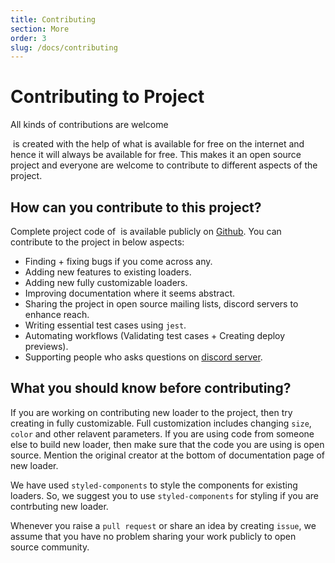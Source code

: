 ```yaml
---
title: Contributing
section: More
order: 3
slug: /docs/contributing
---
```



# Contributing to Project

All kinds of contributions are welcome

&zwnj;<AwesomeLoaders/> is created with the help of what is available for free on the internet and hence it will always be available for free. This makes it an open source project and everyone are welcome to contribute to different aspects of the project.

## How can you contribute to this project?

Complete project code of &zwnj;<AwesomeLoaders/> is available publicly on [Github](https://github.com/ashutosh1919/react-awesome-loaders). You can contribute to the project in below aspects:

- Finding + fixing bugs if you come across any.
- Adding new features to existing loaders.
- Adding new fully customizable loaders.
- Improving documentation where it seems abstract.
- Sharing the project in open source mailing lists, discord servers to enhance reach.
- Writing essential test cases using `jest`.
- Automating workflows (Validating test cases + Creating deploy previews).
- Supporting people who asks questions on [discord server](https://discord.gg/GkcbM5bwZr).

## What you should know before contributing?

If you are working on contributing new loader to the project, then try creating in fully customizable. Full customization includes changing `size`, `color` and other relavent parameters. If you are using code from someone else to build new loader, then make sure that the code you are using is open source. Mention the original creator at the bottom of documentation page of new loader.

We have used `styled-components` to style the components for existing loaders. So, we suggest you to use `styled-components` for styling if you are contrbuting new loader.

Whenever you raise a `pull request` or share an idea by creating `issue`, we assume that you have no problem sharing your work publicly to open source community.
